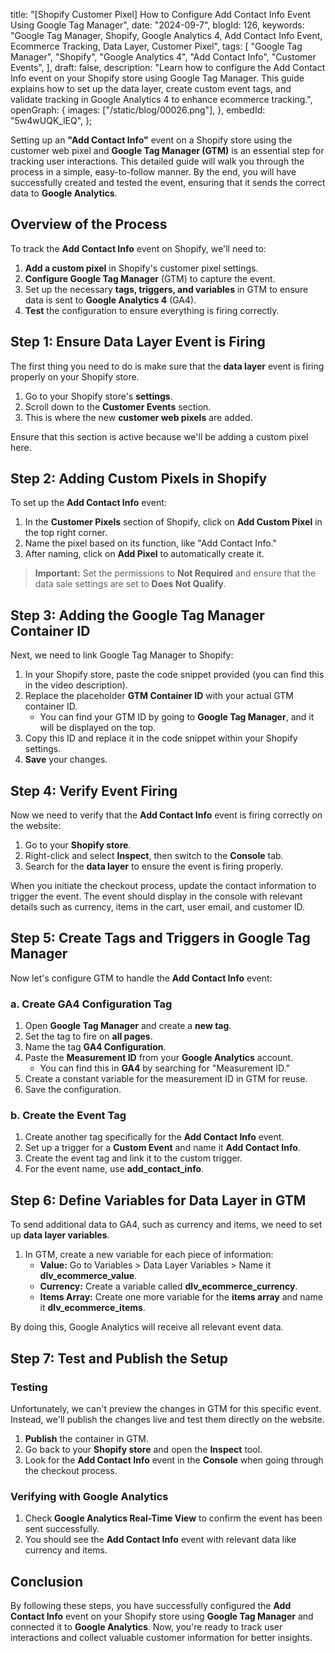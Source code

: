   title:
    "[Shopify Customer Pixel] How to Configure Add Contact Info Event Using Google Tag Manager",
  date: "2024-09-7",
  blogId: 126,
  keywords:
    "Google Tag Manager, Shopify, Google Analytics 4, Add Contact Info Event, Ecommerce Tracking, Data Layer, Customer Pixel",
  tags: [
    "Google Tag Manager",
    "Shopify",
    "Google Analytics 4",
    "Add Contact Info",
    "Customer Events",
  ],
  draft: false,
  description:
    "Learn how to configure the Add Contact Info event on your Shopify store using Google Tag Manager. This guide explains how to set up the data layer, create custom event tags, and validate tracking in Google Analytics 4 to enhance ecommerce tracking.",
  openGraph: {
    images: ["/static/blog/00026.png"],
  },
  embedId: "5w4wUQK_lEQ",
};

Setting up an **"Add Contact Info"** event on a Shopify store using the customer web pixel and **Google Tag Manager (GTM)** is an essential step for tracking user interactions. This detailed guide will walk you through the process in a simple, easy-to-follow manner. By the end, you will have successfully created and tested the event, ensuring that it sends the correct data to **Google Analytics**.

## Overview of the Process

To track the **Add Contact Info** event on Shopify, we'll need to:

1. **Add a custom pixel** in Shopify's customer pixel settings.
2. **Configure Google Tag Manager** (GTM) to capture the event.
3. Set up the necessary **tags, triggers, and variables** in GTM to ensure data is sent to **Google Analytics 4** (GA4).
4. **Test** the configuration to ensure everything is firing correctly.

<DataLayerCodeBlock fileName="add_contact_info.js" />

## Step 1: Ensure Data Layer Event is Firing

The first thing you need to do is make sure that the **data layer** event is firing properly on your Shopify store.

1. Go to your Shopify store's **settings**.
2. Scroll down to the **Customer Events** section.
3. This is where the new **customer web pixels** are added.

Ensure that this section is active because we'll be adding a custom pixel here.

## Step 2: Adding Custom Pixels in Shopify

To set up the **Add Contact Info** event:

1. In the **Customer Pixels** section of Shopify, click on **Add Custom Pixel** in the top right corner.
2. Name the pixel based on its function, like "Add Contact Info."
3. After naming, click on **Add Pixel** to automatically create it.

> **Important:** Set the permissions to **Not Required** and ensure that the data sale settings are set to **Does Not Qualify**.

## Step 3: Adding the Google Tag Manager Container ID

Next, we need to link Google Tag Manager to Shopify:

1. In your Shopify store, paste the code snippet provided (you can find this in the video description).
2. Replace the placeholder **GTM Container ID** with your actual GTM container ID.
   - You can find your GTM ID by going to **Google Tag Manager**, and it will be displayed on the top.
3. Copy this ID and replace it in the code snippet within your Shopify settings.
4. **Save** your changes.

## Step 4: Verify Event Firing

Now we need to verify that the **Add Contact Info** event is firing correctly on the website:

1. Go to your **Shopify store**.
2. Right-click and select **Inspect**, then switch to the **Console** tab.
3. Search for the **data layer** to ensure the event is firing properly.

When you initiate the checkout process, update the contact information to trigger the event. The event should display in the console with relevant details such as currency, items in the cart, user email, and customer ID.

## Step 5: Create Tags and Triggers in Google Tag Manager

Now let's configure GTM to handle the **Add Contact Info** event:

### a. Create GA4 Configuration Tag

1. Open **Google Tag Manager** and create a **new tag**.
2. Set the tag to fire on **all pages**.
3. Name the tag **GA4 Configuration**.
4. Paste the **Measurement ID** from your **Google Analytics** account.
   - You can find this in **GA4** by searching for "Measurement ID."
5. Create a constant variable for the measurement ID in GTM for reuse.
6. Save the configuration.

### b. Create the Event Tag

1. Create another tag specifically for the **Add Contact Info** event.
2. Set up a trigger for a **Custom Event** and name it **Add Contact Info**.
3. Create the event tag and link it to the custom trigger.
4. For the event name, use **add_contact_info**.

## Step 6: Define Variables for Data Layer in GTM

To send additional data to GA4, such as currency and items, we need to set up **data layer variables**.

1. In GTM, create a new variable for each piece of information:
   - **Value:** Go to Variables > Data Layer Variables > Name it **dlv_ecommerce_value**.
   - **Currency:** Create a variable called **dlv_ecommerce_currency**.
   - **Items Array:** Create one more variable for the **items array** and name it **dlv_ecommerce_items**.

By doing this, Google Analytics will receive all relevant event data.

## Step 7: Test and Publish the Setup

### Testing

Unfortunately, we can't preview the changes in GTM for this specific event. Instead, we'll publish the changes live and test them directly on the website.

1. **Publish** the container in GTM.
2. Go back to your **Shopify store** and open the **Inspect** tool.
3. Look for the **Add Contact Info** event in the **Console** when going through the checkout process.

### Verifying with Google Analytics

1. Check **Google Analytics Real-Time View** to confirm the event has been sent successfully.
2. You should see the **Add Contact Info** event with relevant data like currency and items.

## Conclusion

By following these steps, you have successfully configured the **Add Contact Info** event on your Shopify store using **Google Tag Manager** and connected it to **Google Analytics**. Now, you're ready to track user interactions and collect valuable customer information for better insights.
